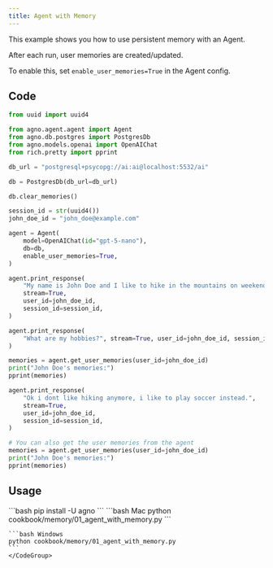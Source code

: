 ```yaml
---
title: Agent with Memory
---
```


This example shows you how to use persistent memory with an Agent.

After each run, user memories are created/updated.

To enable this, set `enable_user_memories=True` in the Agent config.

## Code

```python cookbook/memory/01_agent_with_memory.py
from uuid import uuid4

from agno.agent.agent import Agent
from agno.db.postgres import PostgresDb
from agno.models.openai import OpenAIChat
from rich.pretty import pprint

db_url = "postgresql+psycopg://ai:ai@localhost:5532/ai"

db = PostgresDb(db_url=db_url)

db.clear_memories()

session_id = str(uuid4())
john_doe_id = "john_doe@example.com"

agent = Agent(
    model=OpenAIChat(id="gpt-5-nano"),
    db=db,
    enable_user_memories=True,
)

agent.print_response(
    "My name is John Doe and I like to hike in the mountains on weekends.",
    stream=True,
    user_id=john_doe_id,
    session_id=session_id,
)

agent.print_response(
    "What are my hobbies?", stream=True, user_id=john_doe_id, session_id=session_id
)

memories = agent.get_user_memories(user_id=john_doe_id)
print("John Doe's memories:")
pprint(memories)

agent.print_response(
    "Ok i dont like hiking anymore, i like to play soccer instead.",
    stream=True,
    user_id=john_doe_id,
    session_id=session_id,
)

# You can also get the user memories from the agent
memories = agent.get_user_memories(user_id=john_doe_id)
print("John Doe's memories:")
pprint(memories)

```

## Usage

<Steps>
  <Snippet file="create-venv-step.mdx" />

  <Step title="Install libraries">
    ```bash
    pip install -U agno
    ```
  </Step>

  <Step title="Run Example">
    <CodeGroup>
    ```bash Mac
    python cookbook/memory/01_agent_with_memory.py
    ```

    ```bash Windows
    python cookbook/memory/01_agent_with_memory.py
    ```
    </CodeGroup>
  </Step>
</Steps>